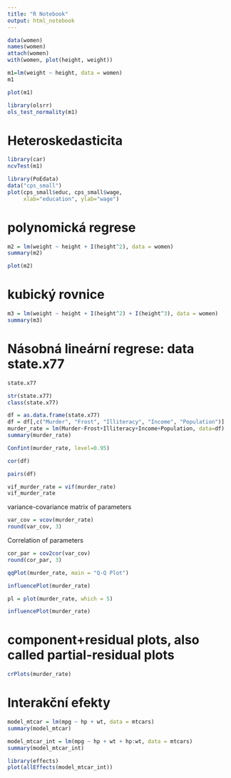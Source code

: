 ```yaml
---
title: "R Notebook"
output: html_notebook
---
```


```r
data(women)
names(women)
attach(women)
with(women, plot(height, weight))
```
```r
m1=lm(weight ~ height, data = women)
m1
```

```r
plot(m1)
```

```r
library(olsrr)
ols_test_normality(m1)

```

# Heteroskedasticita

```r
library(car)
ncvTest(m1)
```

```r
library(PoEdata)
data("cps_small")
plot(cps_small$educ, cps_small$wage, 
     xlab="education", ylab="wage")
```


# polynomická regrese


```r
m2 = lm(weight ~ height + I(height^2), data = women)
summary(m2)
```

```r
plot(m2)
```


# kubický rovnice

```r
m3 = lm(weight ~ height + I(height^2) + I(height^3), data = women)
summary(m3)
```


# Násobná lineární regrese: data state.x77



```r
state.x77
```



```r
str(state.x77)
class(state.x77)
```



```r
df = as.data.frame(state.x77)
df = df[,c("Murder", "Frost", "Illiteracy", "Income", "Population")]
murder_rate = lm(Murder~Frost+Illiteracy+Income+Population, data=df)
summary(murder_rate) 
```

```r
Confint(murder_rate, level=0.95)
```
```r
cor(df)
```
```r
pairs(df)
```
```r
vif_murder_rate = vif(murder_rate)
vif_murder_rate
```

variance-covariance matrix of parameters

```r
var_cov = vcov(murder_rate)
round(var_cov, 3)
```
Correlation of parameters

```r
cor_par = cov2cor(var_cov)
round(cor_par, 3)
```
```r
qqPlot(murder_rate, main = "Q-Q Plot")
```

```r
influencePlot(murder_rate)
```
```r
pl = plot(murder_rate, which = 5)

```

```r
influencePlot(murder_rate)
```

# component+residual plots, also called partial-residual plots


```r
crPlots(murder_rate)
```


# Interakční efekty

```r
model_mtcar = lm(mpg ~ hp + wt, data = mtcars)
summary(model_mtcar)
```

```r
model_mtcar_int = lm(mpg ~ hp + wt + hp:wt, data = mtcars)
summary(model_mtcar_int)
```

```r
library(effects)
plot(allEffects(model_mtcar_int))
```

